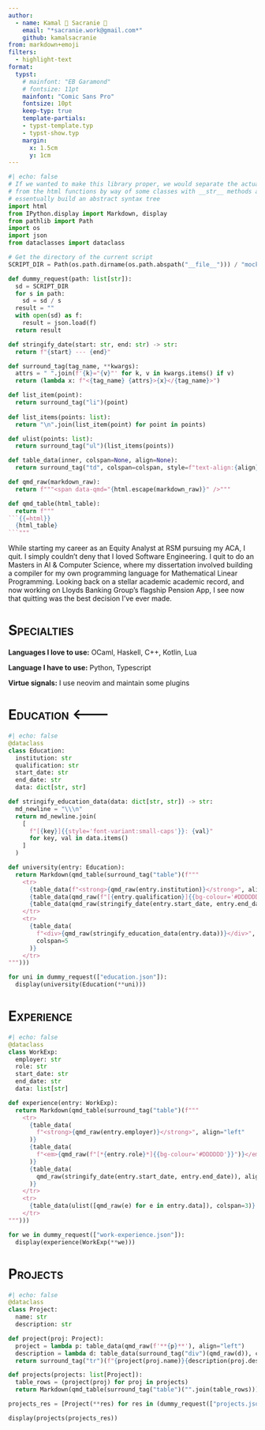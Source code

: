 ```yaml
---
author:
  - name: Kamal  Sacranie 
    email: "*sacranie.work@gmail.com*"
    github: kamalsacranie
from: markdown+emoji
filters:
  - highlight-text
format:
  typst:
    # mainfont: "EB Garamond"
    # fontsize: 11pt
    mainfont: "Comic Sans Pro"
    fontsize: 10pt
    keep-typ: true
    template-partials:
    - typst-template.typ
    - typst-show.typ
    margin:
      x: 1.5cm
      y: 1cm
---
```


```python
#| echo: false
# If we wanted to make this library proper, we would separate the actual strings
# from the html functions by way of some classes with __str__ methods and
# essentually build an abstract syntax tree
import html
from IPython.display import Markdown, display
from pathlib import Path
import os
import json
from dataclasses import dataclass

# Get the directory of the current script
SCRIPT_DIR = Path(os.path.dirname(os.path.abspath("__file__"))) / "mock-api"

def dummy_request(path: list[str]):
  sd = SCRIPT_DIR
  for s in path:
    sd = sd / s
  result = ""
  with open(sd) as f:
    result = json.load(f)
  return result

def stringify_date(start: str, end: str) -> str:
  return f"{start} --- {end}"

def surround_tag(tag_name, **kwargs):
  attrs = " ".join(f'{k}="{v}"' for k, v in kwargs.items() if v)
  return (lambda x: f"<{tag_name} {attrs}>{x}</{tag_name}>")

def list_item(point):
  return surround_tag("li")(point)
  
def list_items(points: list):
  return "\n".join(list_item(point) for point in points)

def ulist(points: list):
  return surround_tag("ul")(list_items(points))

def table_data(inner, colspan=None, align=None):
  return surround_tag("td", colspan=colspan, style=f"text-align:{align};" if align else None)(inner)

def qmd_raw(markdown_raw):
  return f"""<span data-qmd="{html.escape(markdown_raw)}" />"""

def qmd_table(html_table):
  return f"""
```{{=html}}
  {html_table}
```"""
```

```{=typst}
#set par(leading: 0.5em)
#set table(inset: (x: 0pt, y: 2.5pt))
#show highlight: it => rotate(it, -2deg)
#set text(kerning: true, alternates: true, ligatures: true, number-type: "old-style")
#show heading: it => {
  let heading_offset = 1.2em
  let spacing = 0.35em
  let post_heading_rule = align(horizon)[#line(
    stroke: 0.5pt,
    length: 100% - spacing + heading_offset - measure(it.body).width - 1em
  )]
  block(
    move(dx: -heading_offset, stack(
      dir: ltr,
      text(it.body, stylistic-set: 1),
      h(spacing),
      move(dy: 0.43em, post_heading_rule)
    )),
    above: 0.7em, below: 0.4em
  )
}

#set block(spacing: 0pt)
#show par: set block(spacing: 0.65em)
```

While starting my career as an Equity Analyst at RSM pursuing my ACA, I quit. I
simply couldn't deny that I loved Software Engineering. I quit to do an Masters
in AI & Computer Science, where my dissertation involved building a compiler for
my own programming language for Mathematical Linear Programming. Looking back on
a stellar academic academic record, and now working on Lloyds Banking Group's
flagship Pension App, I see now that quitting was the best decision I've ever
made.

```{=typst}
#set par(justify: false)
```

:::: {layout="[0.3, 0.7]"}
::: {#first-column}
# [Specialties]{style="font-variant:small-caps"}

**Languages I love to use:** OCaml, Haskell, C++, Kotlin, Lua

**Language I have to use:** Python, Typescript

**Virtue signals:** I use neovim and maintain some plugins
:::

::: {#second-column}
# [Education ]{style="font-variant:small-caps"}

<!-- +:----------------------------+:----------------------------:+----------------:+ -->
<!-- | **University of             | *MSc. Computer Science (AI)* | 9/23 --- 9/24   | -->
<!-- | Nottingham**                |                              |                 | -->
<!-- +-----------------------------+------------------------------+-----------------+ -->
<!-- |                                                                              | -->
<!-- | [Classification]{style="font-variant:small-caps"}: Distinction\              | -->
<!-- | [Dissertation]{style="font-variant:small-caps"}: Compiler for Linear         | -->
<!-- | Optimisation problems implemented in OCaml                                   | -->
<!-- |                                                                              | -->
<!-- +-----------------------------+------------------------------+-----------------+ -->

```python
#| echo: false
@dataclass
class Education:
  institution: str
  qualification: str
  start_date: str
  end_date: str
  data: dict[str, str]

def stringify_education_data(data: dict[str, str]) -> str:
  md_newline = "\\\n"
  return md_newline.join(
    [
      f"[{key}]{{style='font-variant:small-caps'}}: {val}"
      for key, val in data.items()
    ]
  )

def university(entry: Education):
  return Markdown(qmd_table(surround_tag("table")(f"""
    <tr>
      {table_data(f"<strong>{qmd_raw(entry.institution)}</strong>", align="left", colspan=2)}
      {table_data(qmd_raw(f"[{entry.qualification}]{{bg-colour='#DDDDDD'}}"), align="center", colspan=2)}
      {table_data(qmd_raw(stringify_date(entry.start_date, entry.end_date)), align="right")}
    </tr>
    <tr>
      {table_data(
        f"<div>{qmd_raw(stringify_education_data(entry.data))}</div>",
        colspan=5
      )}
    </tr>
""")))

for uni in dummy_request(["education.json"]):
  display(university(Education(**uni)))
```
:::
::::

# [Experience]{style="font-variant:small-caps"}

<!-- +:----------------------+:-----------------------:+---------------------------:+ -->
<!-- | **Lloyds Banking      |  [*Android Developer*   | 9/24 --- today             | -->
<!-- | Group**               |  ]{bg-colour="#DDDDDD"} |                            | -->
<!-- +-----------------------+-------------------------+----------------------------+ -->
<!-- |                                                                              | -->
<!-- | - Responsible for data analysis, manipulation, and visualization using Alte  | -->
<!-- |   Automate workflows and Excel pipelines using VBA to minimise repetitive ta | -->
<!-- | - Responsible for the application of IFRS 16 when listing companies on the A | -->
<!-- | - Small team of 10 requiring the ability to be agile and adapt to changing d | -->
<!-- | - Simultaneous ACA exams utilised my strong time-management skills to take r | -->
<!-- |                                                                              | -->
<!-- +-----------------------+-------------------------+----------------------------+ -->

```python
#| echo: false
@dataclass
class WorkExp:
  employer: str
  role: str
  start_date: str
  end_date: str
  data: list[str]

def experience(entry: WorkExp):
  return Markdown(qmd_table(surround_tag("table")(f"""
    <tr>
      {table_data(
        f"<strong>{qmd_raw(entry.employer)}</strong>", align="left"
      )}
      {table_data(
        f"<em>{qmd_raw(f"[*{entry.role}*]{{bg-colour='#DDDDDD'}}")}</em>", align="center"
      )}
      {table_data(
        qmd_raw(stringify_date(entry.start_date, entry.end_date)), align="right"
      )}
    </tr>
    <tr>
      {table_data(ulist([qmd_raw(e) for e in entry.data]), colspan=3)}
    </tr>
""")))

for we in dummy_request(["work-experience.json"]):
  display(experience(WorkExp(**we)))
```

# [Projects]{style="font-variant:small-caps"}

```python
#| echo: false
@dataclass
class Project:
  name: str
  description: str

def project(proj: Project):
  project = lambda p: table_data(qmd_raw(f'**{p}**'), align="left")
  description = lambda d: table_data(surround_tag("div")(qmd_raw(d)), colspan=5, align="left")
  return surround_tag("tr")(f"{project(proj.name)}{description(proj.description)}")

def projects(projects: list[Project]):
  table_rows = (project(proj) for proj in projects)
  return Markdown(qmd_table(surround_tag("table")("".join(table_rows))))

projects_res = [Project(**res) for res in (dummy_request(["projects.json"]))]

display(projects(projects_res))
```
